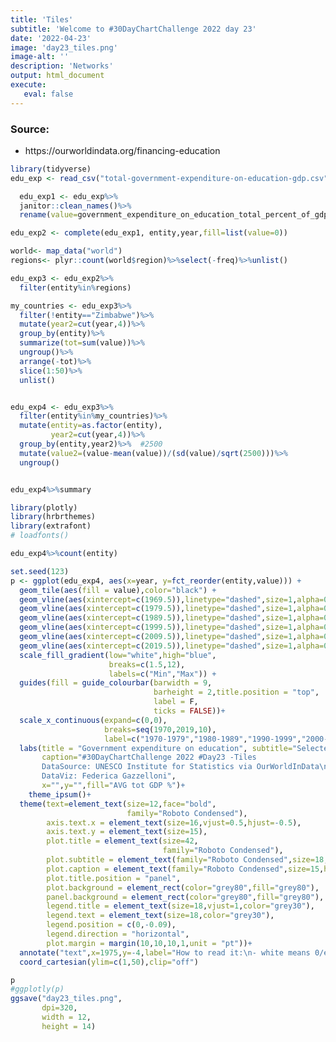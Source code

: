 ```yaml
---
title: 'Tiles'
subtitle: 'Welcome to #30DayChartChallenge 2022 day 23'
date: '2022-04-23'
image: 'day23_tiles.png'
image-alt: ''
description: 'Networks'
output: html_document
execute: 
   eval: false
---
```



### Source: 

- https://ourworldindata.org/financing-education


```r
library(tidyverse)
edu_exp <- read_csv("total-government-expenditure-on-education-gdp.csv")
```


```r
  edu_exp1 <- edu_exp%>%
  janitor::clean_names()%>%
  rename(value=government_expenditure_on_education_total_percent_of_gdp)

edu_exp2 <- complete(edu_exp1, entity,year,fill=list(value=0))
```


```r
world<- map_data("world")
regions<- plyr::count(world$region)%>%select(-freq)%>%unlist()

edu_exp3 <- edu_exp2%>%
  filter(entity%in%regions)
```



```r
my_countries <- edu_exp3%>%
  filter(!entity=="Zimbabwe")%>%
  mutate(year2=cut(year,4))%>%
  group_by(entity)%>%
  summarize(tot=sum(value))%>%
  ungroup()%>%
  arrange(-tot)%>%
  slice(1:50)%>%
  unlist()


edu_exp4 <- edu_exp3%>%
  filter(entity%in%my_countries)%>%
  mutate(entity=as.factor(entity),
         year2=cut(year,4))%>%
  group_by(entity,year2)%>%  #2500
  mutate(value2=(value-mean(value))/(sd(value)/sqrt(2500)))%>%
  ungroup()


edu_exp4%>%summary
```

```r
library(plotly)
library(hrbrthemes)
library(extrafont)
# loadfonts()
```

```r
edu_exp4%>%count(entity)
```


```r
set.seed(123)
p <- ggplot(edu_exp4, aes(x=year, y=fct_reorder(entity,value))) +
  geom_tile(aes(fill = value),color="black") +
  geom_vline(aes(xintercept=c(1969.5)),linetype="dashed",size=1,alpha=0.2)+
  geom_vline(aes(xintercept=c(1979.5)),linetype="dashed",size=1,alpha=0.2)+
  geom_vline(aes(xintercept=c(1989.5)),linetype="dashed",size=1,alpha=0.2)+
  geom_vline(aes(xintercept=c(1999.5)),linetype="dashed",size=1,alpha=0.2)+
  geom_vline(aes(xintercept=c(2009.5)),linetype="dashed",size=1,alpha=0.2)+
  geom_vline(aes(xintercept=c(2019.5)),linetype="dashed",size=1,alpha=0.2)+
  scale_fill_gradient(low="white",high="blue",
                      breaks=c(1.5,12),
                      labels=c("Min","Max")) +
  guides(fill = guide_colourbar(barwidth = 9, 
                                barheight = 2,title.position = "top",
                                label = F,
                                ticks = FALSE))+
  scale_x_continuous(expand=c(0,0),
                     breaks=seq(1970,2019,10),
                     label=c("1970-1979","1980-1989","1990-1999","2000-2009","2010-2019"))+
  labs(title = "Government expenditure on education", subtitle="Selected countries with on average total (% of GDP) between 3 and 9%",
       caption="#30DayChartChallenge 2022 #Day23 -Tiles
       DataSource: UNESCO Institute for Statistics via OurWorldInData\n 
       DataViz: Federica Gazzelloni",
       x="",y="",fill="AVG tot GDP %")+
    theme_ipsum()+
  theme(text=element_text(size=12,face="bold",
                          family="Roboto Condensed"),
        axis.text.x = element_text(size=16,vjust=0.5,hjust=-0.5),
        axis.text.y = element_text(size=15),
        plot.title = element_text(size=42,
                                  family="Roboto Condensed"),
        plot.subtitle = element_text(family="Roboto Condensed",size=18,face="bold"),
        plot.caption = element_text(family="Roboto Condensed",size=15,hjust=1,face="bold"),
        plot.title.position = "panel",
        plot.background = element_rect(color="grey80",fill="grey80"),
        panel.background = element_rect(color="grey80",fill="grey80"),
        legend.title = element_text(size=18,vjust=1,color="grey30"),
        legend.text = element_text(size=18,color="grey30"),
        legend.position = c(0,-0.09),
        legend.direction = "horizontal",
        plot.margin = margin(10,10,10,1,unit = "pt"))+
  annotate("text",x=1975,y=-4,label="How to read it:\n- white means 0/empty-value\n- color gradient range on avg between 3 and 9%\n- avg calculated from 1970 to 2019",hjust = 0)+
  coord_cartesian(ylim=c(1,50),clip="off")

p
#ggplotly(p)
ggsave("day23_tiles.png",
       dpi=320,
       width = 12,
       height = 14)
```




